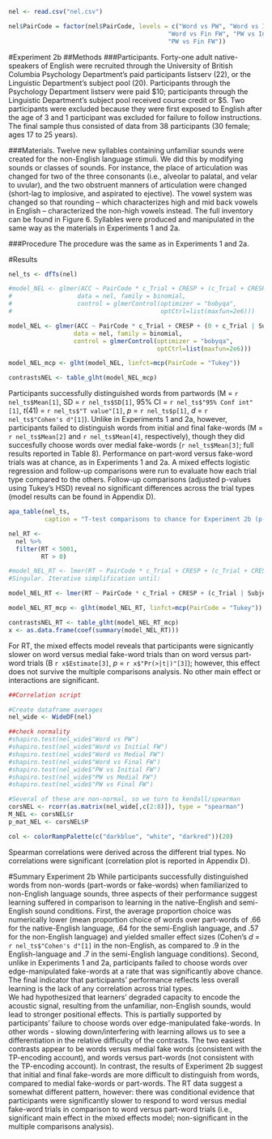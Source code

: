 ```r
nel <- read.csv("nel.csv")

nel$PairCode = factor(nel$PairCode, levels = c("Word vs PW", "Word vs In FW", "Word vs Med FW",
                                            "Word vs Fin FW", "PW vs In FW", "PW vs Med FW",
                                            "PW vs Fin FW"))
```

#Experiment 2b
##Methods
###Participants.
Forty-one adult native-speakers of English were recruited through the University of British Columbia Psychology Department’s paid participants listserv (22), or the Linguistic Department’s subject pool (20). Participants through the Psychology Department listserv were paid $10; participants through the Linguistic Department’s subject pool received course credit or $5.  Two participants were excluded because they were first exposed to English after the age of 3 and 1 participant was excluded for failure to follow instructions. The final sample thus consisted of data from 38 participants (30 female; ages 17 to 25 years).

###Materials.
Twelve new syllables containing unfamiliar sounds were created for the non-English language stimuli. We did this by modifying sounds or classes of sounds. For instance, the place of articulation was changed for two of the three consonants (i.e., alveolar to palatal, and velar to uvular), and the two obstruent manners of articulation were changed (short-lag to implosive, and aspirated to ejective). The vowel system was changed so that rounding – which characterizes high and mid back vowels in English – characterized the non-high vowels instead. The full inventory can be found in Figure 6. Syllables were produced and manipulated in the same way as the materials in Experiments 1 and 2a.

###Procedure
The procedure was the same as in Experiments 1 and 2a.

#Results
```r
nel_ts <- dfTs(nel)

#model_NEL <- glmer(ACC ~ PairCode * c_Trial + CRESP + (c_Trial + CRESP | SubjectID) + (1 | #List2), 
#                  data = nel, family = binomial, 
#                  control = glmerControl(optimizer = "bobyqa", 
#                                         optCtrl=list(maxfun=2e6)))

model_NEL <- glmer(ACC ~ PairCode * c_Trial + CRESP + (0 + c_Trial | SubjectID) + (1 | List2), 
                  data = nel, family = binomial, 
                  control = glmerControl(optimizer = "bobyqa", 
                                         optCtrl=list(maxfun=2e6)))

model_NEL_mcp <- glht(model_NEL, linfct=mcp(PairCode = "Tukey"))

contrastsNEL <- table_glht(model_NEL_mcp)
```
Participants successfully distinguished words from partwords (M = `r nel_ts$Mean[1]`, SD = `r nel_ts$SD[1]`, 95% CI = `r nel_ts$"95% Conf int"[1]`, *t*(41) = `r nel_ts$"T value"[1]`, *p* = `r nel_ts$p[1]`, *d* = `r nel_ts$"Cohen's d"[1]`). Unlike in Experiments 1 and 2a, however, participants failed to distinguish words from initial and final fake-words (M = `r nel_ts$Mean[2]` and `r nel_ts$Mean[4]`, respectively), though they did succesfully choose words over medial fake-words (`r nel_ts$Mean[3]`; full results reported in Table 8). Performance on part-word versus fake-word trials was at chance, as in Experiments 1 and 2a. A mixed effects logistic regression and follow-up comparisons were run to evaluate how each trial type compared to the others. Follow-up comparisons (adjusted p-values using Tukey's HSD) reveal no significant differences across the trial types (model results can be found in Appendix D).

```r
apa_table(nel_ts,
          caption = "T-test comparisons to chance for Experiment 2b (p-values Bonferroni corrected)")
```

```r
nel_RT <-
  nel %>% 
  filter(RT < 5001,
         RT > 0)

#model_NEL_RT <- lmer(RT ~ PairCode * c_Trial + CRESP + (c_Trial + CRESP | SubjectID) + (1 | #List2), data = nel_RT)
#Singular. Iterative simplification until:

model_NEL_RT <- lmer(RT ~ PairCode * c_Trial + CRESP + (c_Trial | SubjectID) + (1 | List2), data = nel_RT)

model_NEL_RT_mcp <- glht(model_NEL_RT, linfct=mcp(PairCode = "Tukey"))

contrastsNEL_RT <- table_glht(model_NEL_RT_mcp)
x <- as.data.frame(coef(summary(model_NEL_RT)))
```

For RT, the mixed effects model reveals that participants were signicantly slower on word versus medial fake-word trials than on word versus part-word trials (B `r x$Estimate[3]`, *p* = `r x$"Pr(>|t|)"[3]`); however, this effect does not survive the multiple comparisons analysis. No other main effect or interactions are significant.

```r
##Correlation script

#Create dataframe averages
nel_wide <- WideDF(nel)

##check normality
#shapiro.test(nel_wide$"Word vs PW")
#shapiro.test(nel_wide$"Word vs Initial FW")
#shapiro.test(nel_wide$"Word vs Medial FW")
#shapiro.test(nel_wide$"Word vs Final FW")
#shapiro.test(nel_wide$"PW vs Initial FW")
#shapiro.test(nel_wide$"PW vs Medial FW")
#shapiro.test(nel_wide$"PW vs Final FW")

#Several of these are non-normal, so we turn to kendall/spearman
corsNEL <- rcorr(as.matrix(nel_wide[,c(2:8)]), type = "spearman")
M_NEL <- corsNEL$r
p_mat_NEL <- corsNEL$P

col <- colorRampPalette(c("darkblue", "white", "darkred"))(20)
```

Spearman correlations were derived across the different trial types. No correlations were significant (correlation plot is reported in Appendix D).

#Summary Experiment 2b
While participants successfully distinguished words from non-words (part-words or fake-words) when familiarized to non-English language sounds, three aspects of their performance suggest learning suffered in comparison to learning in the native-English and semi-English sound conditions. First, the average proportion choice was numerically lower (mean proportion choice of words over part-words of .66 for the native-English language, .64 for the semi-English language, and .57 for the non-English language) and yielded smaller effect sizes (Cohen’s *d* = `r nel_ts$"Cohen's d"[1]` in the non-English, as compared to .9 in the English-language and .7 in the semi-English language conditions). Second, unlike in Experiments 1 and 2a, participants failed to choose words over edge-manipulated fake-words at a rate that was significantly above chance. The final indicator that participants' performance reflects less overall learning is the lack of any correlation across trial types.  
We had hypothesized that learners’ degraded capacity to encode the acoustic signal, resulting from the unfamiliar, non-English sounds, would lead to stronger positional effects. This is partially supported by participants' failure to choose words over edge-manipulated fake-words. In other words - slowing down/interfering with learning allows us to see a differentiation in the relative difficulty of the contrasts. The two easiest contrasts appear to be words versus medial fake words (consistent with the TP-encoding account), and words versus part-words (not consistent with the TP-encoding account). In contrast, the results of Experiment 2b suggest that initial and final fake-words are more difficult to distinguish from words, compared to medial fake-words or part-words. The RT data suggest a somewhat different pattern, however: there was conditional evidence that participants were significantly slower to respond to word versus medial fake-word trials in comparison to word versus part-word trials (i.e., significant main effect in the mixed effects model; non-significant in the multiple comparisons analysis). 
